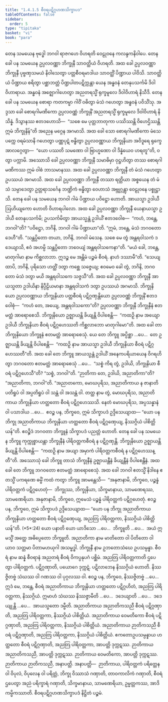 ```yaml
---
title: "1.4.1.5 စီဝရပဋိဂ္ဂဟဏသိက္ခာပဒ"
tableOfContents: false
sidebar:
  order: 5
type: "tipitaka"
basket: "vi"
book: "para"
---
```



<DynamicBreadcrumb />

<Division number="508" book="para" e="ch" v="1" p="308">

<Paragraph number="1956" book="para">
တေန သမယေန ဗုဒ္ဓေါ ဘဂဝါ ရာဇဂဟေ ဝိဟရတိ ဝေဠုဝနေ ကလန္ဒကနိဝါပေ. တေန ခေါ ပန သမယေန ဥပ္ပလဝဏ္ဏာ ဘိက္ခုနီ သာဝတ္ထိယံ ဝိဟရတိ. အထ ခေါ ဥပ္ပလဝဏ္ဏာ ဘိက္ခုနီ ပုဗ္ဗဏှသမယံ နိဝါသေတွာ ပတ္တစီဝရမာဒါယ သာဝတ္ထိံ ပိဏ္ဍာယ ပါဝိသိ. သာဝတ္ထိယံ ပိဏ္ဍာယ စရိတွာ ပစ္ဆာဘတ္တံ ပိဏ္ဍပါတပဋိက္ကန္တာ ယေန အန္ဓဝနံ တေနုပသင်္ကမိ ဒိဝါဝိဟာရာယ. အန္ဓဝနံ အဇ္ဈောဂါဟေတွာ အညတရသ္မိံ ရုက္ခမူလေ ဒိဝါဝိဟာရံ နိသီဒိ. တေန ခေါ ပန သမယေန စောရာ ကတကမ္မာ ဂါဝိံ ဝဓိတွာ မံသံ ဂဟေတွာ အန္ဓဝနံ ပဝိသိံသု. အဒ္ဒသာ ခေါ စောရဂါမဏိကော ဥပ္ပလဝဏ္ဏံ ဘိက္ခုနိံ အညတရသ္မိံ ရုက္ခမူလေ ဒိဝါဝိဟာရံ နိသိန္နံ. ဒိသွာနဿ ဧတဒဟောသိ—  “သစေ မေ ပုတ္တဘာတုကာ ပဿိဿန္တိ ဝိဟေဌိဿန္တိ ဣမံ ဘိက္ခုနိန်”တိ အညေန မဂ္ဂေန အဂမာသိ. အထ ခေါ သော စောရဂါမဏိကော မံသေ ပက္ကေ ဝရမံသာနိ ဂဟေတွာ ပဏ္ဏပုဋံ ဗန္ဓိတွာ ဥပ္ပလဝဏ္ဏာယ ဘိက္ခုနိယာ အဝိဒူရေ ရုက္ခေ အာလဂ္ဂေတွာ—  “ယော ပဿတိ သမဏော ဝါ ဗြာဟ္မဏော ဝါ ဒိန္နံယေဝ ဟရတူ”တိ, ဝတွာ ပက္ကာမိ. အဿောသိ ခေါ ဥပ္ပလဝဏ္ဏာ ဘိက္ခုနီ သမာဓိမှာ ဝုဋ္ဌဟိတွာ တဿ စောရဂါမဏိကဿ ဣမံ ဝါစံ ဘာသမာနဿ. အထ ခေါ ဥပ္ပလဝဏ္ဏာ ဘိက္ခုနီ တံ မံသံ ဂဟေတွာ ဥပဿယံ အဂမာသိ. အထ ခေါ ဥပ္ပလဝဏ္ဏာ ဘိက္ခုနီ တဿာ ရတ္တိယာ အစ္စယေန တံ မံသံ သမ္ပာဒေတွာ ဥတ္တရာသင်္ဂေန ဘဏ္ဍိကံ ဗန္ဓိတွာ ဝေဟာသံ အဗ္ဘုဂ္ဂန္တွာ ဝေဠုဝနေ ပစ္စုဋ္ဌာသိ.
</Paragraph>

<Paragraph number="1957" book="para">
တေန ခေါ ပန သမယေန ဘဂဝါ ဂါမံ ပိဏ္ဍာယ ပဝိဋ္ဌော ဟောတိ. အာယသ္မာ ဥဒါယီ ဩဟိယျကော ဟောတိ ဝိဟာရပါလော. အထ ခေါ ဥပ္ပလဝဏ္ဏာ ဘိက္ခုနီ ယေနာယသ္မာ ဥဒါယီ တေနုပသင်္ကမိ; ဥပသင်္ကမိတွာ အာယသ္မန္တံ ဥဒါယိံ ဧတဒဝေါစ—  “ကဟံ, ဘန္တေ, ဘဂဝါ”တိ? “ပဝိဋ္ဌော, ဘဂိနိ, ဘဂဝါ ဂါမံ ပိဏ္ဍာယာ”တိ. “ဣမံ, ဘန္တေ, မံသံ ဘဂဝတော ဒေဟီ”တိ. “သန္တပ္ပိတော တယာ, ဘဂိနိ, ဘဂဝါ မံသေန. သစေ မေ တွံ အန္တရဝါသကံ ဒဒေယျာသိ, ဧဝံ အဟမ္ပိ သန္တပ္ပိတော ဘဝေယျံ အန္တရဝါသကေနာ”တိ. “မယံ ခေါ, ဘန္တေ, မာတုဂါမာ နာမ ကိစ္ဆလာဘာ. ဣဒဉ္စ မေ အန္တိမံ ပဉ္စမံ စီဝရံ. နာဟံ ဒဿာမီ”တိ. “သေယျထာပိ, ဘဂိနိ, ပုရိသော ဟတ္ထိံ ဒတွာ ကစ္ဆေ သဇ္ဇေယျ; ဧဝမေဝ ခေါ တွံ, ဘဂိနိ, ဘဂဝတော မံသံ ဒတွာ မယိ အန္တရဝါသကေ သဇ္ဇသီ”တိ. အထ ခေါ ဥပ္ပလဝဏ္ဏာ ဘိက္ခုနီ အာယသ္မတာ ဥဒါယိနာ နိပ္ပီဠိယမာနာ အန္တရဝါသကံ ဒတွာ ဥပဿယံ အဂမာသိ. ဘိက္ခုနိယော ဥပ္ပလဝဏ္ဏာယ ဘိက္ခုနိယာ ပတ္တစီဝရံ ပဋိဂ္ဂဏှန္တိယော ဥပ္ပလဝဏ္ဏံ ဘိက္ခုနိံ ဧတဒဝေါစုံ—  “ကဟံ တေ, အယျေ, အန္တရဝါသကော”တိ? ဥပ္ပလဝဏ္ဏာ ဘိက္ခုနီ ဘိက္ခုနီနံ ဧတမတ္ထံ အာရောစေသိ. ဘိက္ခုနိယော ဥဇ္ဈာယန္တိ ခိယျန္တိ ဝိပါစေန္တိ—  “ကထဉှိ နာမ အယျော ဥဒါယီ ဘိက္ခုနိယာ စီဝရံ ပဋိဂ္ဂဟေဿတိ ကိစ္ဆလာဘော မာတုဂါမော”တိ. အထ ခေါ တာ ဘိက္ခုနိယော ဘိက္ခူနံ ဧတမတ္ထံ အာရောစေသုံ. ယေ တေ ဘိက္ခူ အပ္ပိစ္ဆာ …ပေ…  တေ ဥဇ္ဈာယန္တိ ခိယျန္တိ ဝိပါစေန္တိ—  “ကထဉှိ နာမ အာယသ္မာ ဥဒါယီ ဘိက္ခုနိယာ စီဝရံ ပဋိဂ္ဂဟေဿတီ”တိ.
</Paragraph>

<Paragraph number="1958" book="para">
အထ ခေါ တေ ဘိက္ခူ အာယသ္မန္တံ ဥဒါယိံ အနေကပရိယာယေန ဝိဂရဟိတွာ ဘဂဝတော ဧတမတ္ထံ အာရောစေသုံ …ပေ…  “သစ္စံ ကိရ တွံ, ဥဒါယိ, ဘိက္ခုနိယာ စီဝရံ ပဋိဂ္ဂဟေသီ”တိ? “သစ္စံ, ဘဂဝါ”တိ. “ဉာတိကာ တေ, ဥဒါယိ, အညာတိကာ”တိ? “အညာတိကာ, ဘဂဝါ”တိ. “အညာတကော, မောဃပုရိသ, အညာတိကာယ န ဇာနာတိ ပတိရူပံ ဝါ အပ္ပတိရူပံ ဝါ သန္တံ ဝါ အသန္တံ ဝါ. တတ္ထ နာမ တွံ, မောဃပုရိသ, အညာတိကာယ ဘိက္ခုနိယာ ဟတ္ထတော စီဝရံ ပဋိဂ္ဂဟေဿသိ. နေတံ မောဃပုရိသ, အပ္ပသန္နာနံ ဝါ ပသာဒါယ …ပေ…  ဧဝဉ္စ ပန, ဘိက္ခဝေ, ဣမံ သိက္ခာပဒံ ဥဒ္ဒိသေယျာထ—
</Paragraph>

</Division>
<Division number="509" book="para" e="ch" v="1" p="310">

<Paragraph number="1959" book="para">
<Emphasis>“ယော ပန ဘိက္ခု အညာတိကာယ ဘိက္ခုနိယာ ဟတ္ထတော စီဝရံ ပဋိဂ္ဂဏှေယျ, နိဿဂ္ဂိယံ ပါစိတ္တိယန်”</Emphasis>တိ.
</Paragraph>

<Paragraph number="1960" book="para">
ဧဝဉ္စိဒံ ဘဂဝတာ ဘိက္ခူနံ သိက္ခာပဒံ ပညတ္တံ ဟောတိ.
</Paragraph>

</Division>
<Division number="510" book="para" e="ch" v="1" p="310">

<Paragraph number="1961" book="para">
တေန ခေါ ပန သမယေန ဘိက္ခူ ကုက္ကုစ္စာယန္တာ ဘိက္ခုနီနံ ပါရိဝတ္တကစီဝရံ န ပဋိဂ္ဂဏှန္တိ. ဘိက္ခုနိယော ဥဇ္ဈာယန္တိ ခိယျန္တိ ဝိပါစေန္တိ—  “ကထဉှိ နာမ အယျာ အမှာကံ ပါရိဝတ္တကစီဝရံ န ပဋိဂ္ဂဟေဿန္တီ”တိ.
</Paragraph>

<Paragraph number="1962" book="para">
အဿောသုံ ခေါ ဘိက္ခူ တာသံ ဘိက္ခုနီနံ ဥဇ္ဈာယန္တီနံ ခိယျန္တီနံ ဝိပါစေန္တီနံ. အထ ခေါ တေ ဘိက္ခူ ဘဂဝတော ဧတမတ္ထံ အာရောစေသုံ. အထ ခေါ ဘဂဝါ ဧတသ္မိံ နိဒါနေ ဧတသ္မိံ ပကရဏေ ဓမ္မိံ ကထံ ကတွာ ဘိက္ခူ အာမန္တေသိ—  “အနုဇာနာမိ, ဘိက္ခဝေ, ပဉ္စန္နံ ပါရိဝတ္တကံ ပဋိဂ္ဂဟေတုံ—  ဘိက္ခုဿ, ဘိက္ခုနိယာ, သိက္ခမာနာယ, သာမဏေရဿ, သာမဏေရိယာ. အနုဇာနာမိ, ဘိက္ခဝေ, ဣမေသံ ပဉ္စန္နံ ပါရိဝတ္တကံ ပဋိဂ္ဂဟေတုံ. ဧဝဉ္စ ပန, ဘိက္ခဝေ, ဣမံ သိက္ခာပဒံ ဥဒ္ဒိသေယျာထ—
</Paragraph>

</Division>
<Division number="511" book="para" e="ch" v="1" p="310">

<Paragraph number="1963" book="para">
<Emphasis>“ယော ပန ဘိက္ခု အညာတိကာယ ဘိက္ခုနိယာ ဟတ္ထတော စီဝရံ ပဋိဂ္ဂဏှေယျ, အညတြ ပါရိဝတ္တကာ, နိဿဂ္ဂိယံ ပါစိတ္တိယန်”</Emphasis>တိ. (*5*:<Emphasis>24</Emphasis>)
</Paragraph>

</Division>
<Division number="512" book="para" e="ch" v="1" p="310">

<Paragraph number="1964" book="para">
<Emphasis>ယော ပနာ</Emphasis>တိ ယော ယာဒိသော …ပေ…  <Emphasis>ဘိက္ခူ</Emphasis>တိ …ပေ…  အယံ ဣမသ္မိံ အတ္ထေ အဓိပ္ပေတော ဘိက္ခူတိ.
</Paragraph>

<Paragraph number="1965" book="para">
<Emphasis>အညာတိကာ</Emphasis> နာမ မာတိတော ဝါ ပိတိတော ဝါ ယာဝ သတ္တမာ ပိတာမဟယုဂါ အသမ္ဗဒ္ဓါ.
</Paragraph>

<Paragraph number="1966" book="para">
<Emphasis>ဘိက္ခုနီ</Emphasis> နာမ ဥဘတောသံဃေ ဥပသမ္ပန္နာ.
</Paragraph>

<Paragraph number="1967" book="para">
<Emphasis>စီဝရံ</Emphasis> နာမ ဆန္နံ စီဝရာနံ အညတရံ စီဝရံ ဝိကပ္ပနုပဂံ ပစ္ဆိမံ.
</Paragraph>

<Paragraph number="1968" book="para">
<Emphasis>အညတြ ပါရိဝတ္တကာ</Emphasis>တိ ဌပေတွာ ပါရိဝတ္တကံ.
</Paragraph>

<Paragraph number="1969" book="para">
ပဋိဂ္ဂဏှာတိ, ပယောဂေ ဒုက္ကဋံ. ပဋိလာဘေန နိဿဂ္ဂိယံ ဟောတိ. နိဿဇ္ဇိတဗ္ဗံ သံဃဿ ဝါ ဂဏဿ ဝါ ပုဂ္ဂလဿ ဝါ. ဧဝဉ္စ ပန, ဘိက္ခဝေ, နိဿဇ္ဇိတဗ္ဗံ …ပေ…  ဣဒံ မေ, ဘန္တေ, စီဝရံ အညာတိကာယ ဘိက္ခုနိယာ ဟတ္ထတော ပဋိဂ္ဂဟိတံ, အညတြ ပါရိဝတ္တကာ, နိဿဂ္ဂိယံ. ဣမာဟံ သံဃဿ နိဿဇ္ဇာမီတိ …ပေ…  ဒဒေယျာတိ …ပေ…  ဒဒေယျုန္တိ …ပေ…  အာယသ္မတော ဒမ္မီတိ.
</Paragraph>

</Division>
<Division number="513" book="para" e="ch" v="1" p="311">

<Paragraph number="1970" book="para">
အညာတိကာယ အညာတိကသညီ စီဝရံ ပဋိဂ္ဂဏှာတိ, အညတြ ပါရိဝတ္တကာ, နိဿဂ္ဂိယံ ပါစိတ္တိယံ. အညာတိကာယ ဝေမတိကော စီဝရံ ပဋိဂ္ဂဏှာတိ, အညတြ ပါရိဝတ္တကာ, နိဿဂ္ဂိယံ ပါစိတ္တိယံ. အညာတိကာယ ဉာတိကသညီ စီဝရံ ပဋိဂ္ဂဏှာတိ, အညတြ ပါရိဝတ္တကာ, နိဿဂ္ဂိယံ ပါစိတ္တိယံ.
</Paragraph>

<Paragraph number="1971" book="para">
ဧကတောဥပသမ္ပန္နာယ ဟတ္ထတော စီဝရံ ပဋိဂ္ဂဏှာတိ, အညတြ ပါရိဝတ္တကာ, အာပတ္တိ ဒုက္ကဋဿ. ဉာတိကာယ အညာတိကသညီ, အာပတ္တိ ဒုက္ကဋဿ. ဉာတိကာယ ဝေမတိကော, အာပတ္တိ ဒုက္ကဋဿ. ဉာတိကာယ ဉာတိကသညီ, အနာပတ္တိ.
</Paragraph>

</Division>
<Division number="514" book="para" e="ch" v="1" p="311">

<Paragraph number="1972" book="para">
အနာပတ္တိ—  ဉာတိကာယ, ပါရိဝတ္တကံ ပရိတ္တေန ဝါ ဝိပုလံ, ဝိပုလေန ဝါ ပရိတ္တံ, ဘိက္ခု ဝိဿာသံ ဂဏှာတိ, တာဝကာလိကံ ဂဏှာတိ, စီဝရံ ဌပေတွာ အညံ ပရိက္ခာရံ ဂဏှာတိ, သိက္ခမာနာယ, သာမဏေရိယာ, ဥမ္မတ္တကဿ, အာဒိကမ္မိကဿာတိ.

</Paragraph>
</Division>

<Paragraph number="1973" type="center" book="para">
စီဝရပဋိဂ္ဂဟဏသိက္ခာပဒံ နိဋ္ဌိတံ ပဉ္စမံ.
</Paragraph>